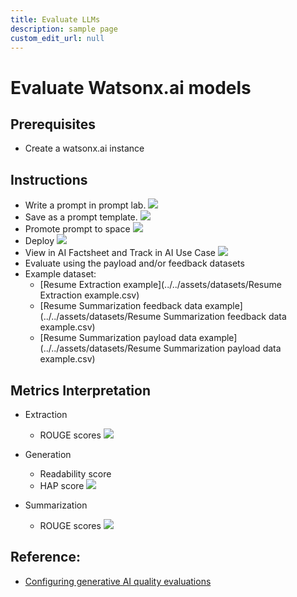 ```yaml
---
title: Evaluate LLMs
description: sample page
custom_edit_url: null
---
```


# Evaluate Watsonx.ai models
## Prerequisites
- Create a watsonx.ai instance

## Instructions
- Write a prompt in prompt lab.
![](./Instruction-Screenshots/EmailGenerationPrompt.png)
- Save as a prompt template.
![](./Instruction-Screenshots/PromptTemplate.png)
- Promote prompt to space
![](./Instruction-Screenshots/EmailGenerationPrompteToSpace.png)
- Deploy 
![](./Instruction-Screenshots/PromptDeployment.png)
- View in AI Factsheet and Track in AI Use Case
![](./Instruction-Screenshots/AIFactsheet.png)
- Evaluate using the payload and/or feedback datasets
- Example dataset:
    - [Resume Extraction example](../../assets/datasets/Resume Extraction example.csv)
    - [Resume Summarization feedback data example](../../assets/datasets/Resume Summarization feedback data example.csv)
    - [Resume Summarization payload data example](../../assets/datasets/Resume Summarization payload data example.csv)

## Metrics Interpretation
- Extraction
    - ROUGE scores
![](./Instruction-Screenshots/ResumeExtractionMetrics.png)
- Generation
    - Readability score
    - HAP score
![](./Instruction-Screenshots/EmailGenerationMetrics.png)

- Summarization
    - ROUGE scores
![](./Instruction-Screenshots/ResumeSummarizationMetrics.png)


## Reference: 
- [Configuring generative AI quality evaluations](https://dataplatform.cloud.ibm.com/docs/content/wsj/model/wos-monitor-gen-quality.html?context=wx&audience=wdp#supported-generative-ai-quality-metrics)
